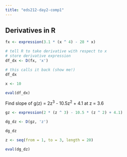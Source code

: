 ```yaml
---
title: "eds212-day2-comp1"
---
```


## Derivatives in R

```r
fx <- expression(3.1 * (x ^ 4) - 28 * x)

# tell R to take derivative with respect to x
# store derivative expression
df_dx <- D(fx, 'x')

# this calls it back (show me!)
df_dx

x <- 10

eval(df_dx)
```

Find slope of g(z) = 2z^3^  - 10.5z^2^ + 4.1 at z = 3.6

```r
gz <- expression(2 * (z ^ 3) - 10.5 * (z ^ 2) + 4.1)

dg_dz <- D(gz, 'z')

dg_dz

z <- seq(from = 1, to = 3, length = 20)

eval(dg_dz)
```
